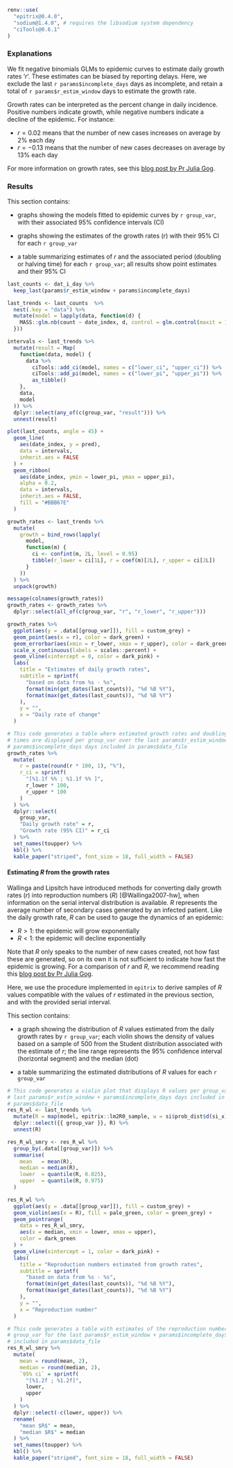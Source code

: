 ```r
renv::use(
  "epitrix@0.4.0",
  "sodium@1.4.0", # requires the libsodium system dependency
  "ciTools@0.6.1"
)
```

### Explanations

We fit negative binomials GLMs to epidemic curves to estimate daily growth rates
'_r_'. These estimates can be biased by reporting delays. Here, we exclude the
last `r params$incomplete_days` days as incomplete, and retain a total of 
`r params$r_estim_window` days to estimate the growth rate.

Growth rates can be interpreted as the percent change in daily
incidence. Positive numbers indicate growth, while negative numbers indicate a
decline of the epidemic. For instance:

* $r = 0.02$ means that the number of new cases increases on average by 2% each day
* $r = -0.13$ means that the number of new cases decreases on average by 13% each day

For more information on growth rates, see this [blog post by Pr Julia Gog](https://plus.maths.org/content/epidemic-growth-rate).

### Results

This section contains:

* graphs showing the models fitted to epidemic curves by `r group_var`, with their associated 95% confidence
intervals (CI)

* graphs showing the estimates of the growth rates ($r$) with their 95% CI for each `r group_var`

* a table summarizing estimates of $r$ and the associated period (doubling or
  halving time) for each `r group_var`; all results show point estimates and their 95% CI

```r
last_counts <- dat_i_day %>%
  keep_last(params$r_estim_window + params$incomplete_days)

last_trends <- last_counts  %>%
  nest(.key = "data") %>%
  mutate(model = lapply(data, function(d) {
    MASS::glm.nb(count ~ date_index, d, control = glm.control(maxit = 1e3))
  }))

intervals <- last_trends %>%
  mutate(result = Map(
    function(data, model) {
      data %>%
        ciTools::add_ci(model, names = c("lower_ci", "upper_ci")) %>%
        ciTools::add_pi(model, names = c("lower_pi", "upper_pi")) %>%
        as_tibble()
    },
    data,
    model
  )) %>%
  dplyr::select(any_of(c(group_var, "result"))) %>%
  unnest(result)

plot(last_counts, angle = 45) +
  geom_line(
    aes(date_index, y = pred),
    data = intervals,
    inherit.aes = FALSE
  ) +
  geom_ribbon(
    aes(date_index, ymin = lower_pi, ymax = upper_pi),
    alpha = 0.2,
    data = intervals,
    inherit.aes = FALSE,
    fill = "#BBB67E"
  )
```

```r
growth_rates <- last_trends %>%
  mutate(
    growth = bind_rows(lapply(
      model,
      function(m) {
        ci <- confint(m, 2L, level = 0.95)
        tibble(r_lower = ci[1L], r = coef(m)[2L], r_upper = ci[2L])
      }
    ))
  ) %>%
  unpack(growth)

message(colnames(growth_rates))
growth_rates <- growth_rates %>%
  dplyr::select(all_of(c(group_var, "r", "r_lower", "r_upper")))

growth_rates %>%
  ggplot(aes(y = .data[[group_var]]), fill = custom_grey) +
  geom_point(aes(x = r), color = dark_green) +
  geom_errorbar(aes(xmin = r_lower, xmax = r_upper), color = dark_green) +
  scale_x_continuous(labels = scales::percent) +
  geom_vline(xintercept = 0, color = dark_pink) +
  labs(
    title = "Estimates of daily growth rates",
    subtitle = sprintf(
      "based on data from %s - %s",
      format(min(get_dates(last_counts)), "%d %B %Y"),
      format(max(get_dates(last_counts)), "%d %B %Y")
    ),
    y = "",
    x = "Daily rate of change"
  )

# This code generates a table where estimated growth rates and doubling/halving
# times are displayed per group_var over the last params$r_estim_window +
# params$incomplete_days days included in params$data_file
growth_rates %>%
  mutate(
    r = paste(round(r * 100, 1), "%"),
    r_ci = sprintf(
      "[%1.1f %% ; %1.1f %% ]",
      r_lower * 100,
      r_upper * 100
    )
  ) %>%
  dplyr::select(
    group_var,
    "Daily growth rate" = r,
    "Growth rate (95% CI)" = r_ci
  ) %>%
  set_names(toupper) %>%
  kbl() %>%
  kable_paper("striped", font_size = 18, full_width = FALSE)
```

#### Estimating $R$ from the growth rates

Wallinga and Lipsitch have introduced methods for converting daily growth rates
($r$) into reproduction numbers ($R$) [@Wallinga2007-hw], when information on
the serial interval distribution is available. $R$ represents the average number
of secondary cases generated by an infected patient. Like the daily growth rate,
$R$ can be used to gauge the dynamics of an epidemic:

* $R > 1$: the epidemic will grow exponentially
* $R < 1$: the epidemic will decline exponentially

Note that $R$ only speaks to the number of new cases created, not how fast these
are generated, so on its own it is not sufficient to indicate how fast the
epidemic is growing. For a comparison of $r$ and $R$, we recommend reading this
[blog post by Pr Julia Gog](https://plus.maths.org/content/epidemic-growth-rate).

Here, we use the procedure implemented in `epitrix` to derive samples of $R$
values compatible with the values of $r$ estimated in the previous section, and
with the provided serial interval.

This section contains:

* a graph showing the distribution of $R$ values estimated from the daily growth
  rates by `r group_var`; each violin shows the density of values based on a sample of 500 from
  the Student distribution associated with the estimate of $r$; the line range
  represents the 95% confidence interval (horizontal segment) and the median
  (dot)
  
* a table summarizing the estimated distributions of $R$ values for each `r group_var`

```r
# This code generates a violin plot that displays R values per group_var for the
# last params$r_estim_window + params$incomplete_days days included in
# params$data_file
res_R_wl <- last_trends %>%
  mutate(R = map(model, epitrix::lm2R0_sample, w = si$prob_dist$d(si_x))) %>%
  dplyr::select({{ group_var }}, R) %>%
  unnest(R)

res_R_wl_smry <- res_R_wl %>%
  group_by(.data[[group_var]]) %>%
  summarise(
    mean   = mean(R),
    median = median(R),
    lower  = quantile(R, 0.025),
    upper  = quantile(R, 0.975)
  )

res_R_wl %>%
  ggplot(aes(y = .data[[group_var]]), fill = custom_grey) +
  geom_violin(aes(x = R), fill = pale_green, color = green_grey) +
  geom_pointrange(
    data = res_R_wl_smry,
    aes(x = median, xmin = lower, xmax = upper),
    color = dark_green
  ) +
  geom_vline(xintercept = 1, color = dark_pink) +
  labs(
    title = "Reproduction numbers estimated from growth rates",
    subtitle = sprintf(
      "based on data from %s - %s",
      format(min(get_dates(last_counts)), "%d %B %Y"),
      format(max(get_dates(last_counts)), "%d %B %Y")
    ),
    y = "",
    x = "Reproduction number"
  )

# This code generates a table with estimates of the reproduction number by
# group_var for the last params$r_estim_window + params$incomplete_days days
# included in params$data_file
res_R_wl_smry %>%
  mutate(
    mean = round(mean, 2),
    median = round(median, 2),
    `95% ci` = sprintf(
      "[%1.2f ; %1.2f]",
      lower,
      upper
    )
  ) %>%
  dplyr::select(-c(lower, upper)) %>%
  rename(
    "mean $R$" = mean,
    "median $R$" = median
  ) %>%
  set_names(toupper) %>%
  kbl() %>%
  kable_paper("striped", font_size = 18, full_width = FALSE)
```
